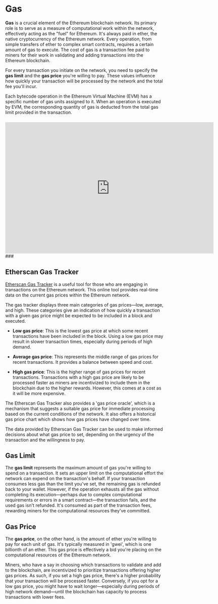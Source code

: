 # Gas

**Gas** is a crucial element of the Ethereum blockchain network. Its primary role is to serve as a measure of computational work within the network, effectively acting as the "fuel" for Ethereum. It's always paid in ether, the native cryptocurrency of the Ethereum network. Every operation, from simple transfers of ether to complex smart contracts, requires a certain amount of gas to execute. The cost of gas is a transaction fee paid to miners for their work in validating and adding transactions into the Ethereum blockchain.

For every transaction you initiate on the network, you need to specify the **gas limit** and the **gas price** you're willing to pay. These values influence how quickly your transaction will be processed by the network and the total fee you'll incur.

Each bytecode operation in the Ethereum Virtual Machine (EVM) has a specific number of gas units assigned to it. When an operation is executed by EVM, the corresponding quantity of gas is deducted from the total gas limit provided in the transaction.
###
<center>
<iframe width="660" height="415" src="https://www.youtube.com/embed/3ehaSqwUZ0s" title="YouTube video player" frameborder="0" allow="accelerometer; autoplay; clipboard-write; encrypted-media; gyroscope; picture-in-picture" allowfullscreen></iframe>
</center>
###


## Etherscan Gas Tracker

[Etherscan Gas Tracker](https://etherscan.io/gastracker) is a useful tool for those who are engaging in transactions on the Ethereum network. This online tool provides real-time data on the current gas prices within the Ethereum network.

The gas tracker displays three main categories of gas prices—low, average, and high. These categories give an indication of how quickly a transaction with a given gas price might be expected to be included in a block and executed.

- **Low gas price**: This is the lowest gas price at which some recent transactions have been included in the block. Using a low gas price may result in slower transaction times, especially during periods of high demand.

- **Average gas price**: This represents the middle range of gas prices for recent transactions. It provides a balance between speed and cost.

- **High gas price**: This is the higher range of gas prices for recent transactions. Transactions with a high gas price are likely to be processed faster as miners are incentivized to include them in the blockchain due to the higher rewards. However, this comes at a cost as it will be more expensive.

The Etherscan Gas Tracker also provides a 'gas price oracle', which is a mechanism that suggests a suitable gas price for immediate processing based on the current conditions of the network. It also offers a historical gas price chart which shows how gas prices have changed over time.

The data provided by Etherscan Gas Tracker can be used to make informed decisions about what gas price to set, depending on the urgency of the transaction and the willingness to pay.



## Gas Limit

The **gas limit** represents the maximum amount of gas you're willing to spend on a transaction. It sets an upper limit on the computational effort the network can expend on the transaction's behalf. If your transaction consumes less gas than the limit you've set, the remaining gas is refunded back to your wallet. However, if the operation exhausts all the gas without completing its execution—perhaps due to complex computational requirements or errors in a smart contract—the transaction fails, and the used gas isn't refunded. It's consumed as part of the transaction fees, rewarding miners for the computational resources they've committed.

## Gas Price

The **gas price**, on the other hand, is the amount of ether you're willing to pay for each unit of gas. It's typically measured in 'gwei', which is one billionth of an ether. This gas price is effectively a bid you're placing on the computational resources of the Ethereum network. 

Miners, who have a say in choosing which transactions to validate and add to the blockchain, are incentivized to prioritize transactions offering higher gas prices. As such, if you set a high gas price, there's a higher probability that your transaction will be processed faster. Conversely, if you opt for a low gas price, you might have to wait longer—especially during periods of high network demand—until the blockchain has capacity to process transactions with lower fees.
